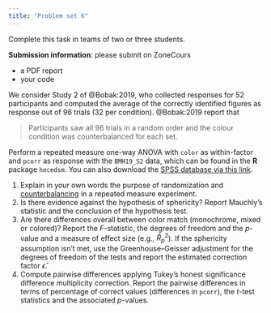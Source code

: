 ```yaml
---
title: "Problem set 6"
---
```


Complete this task in teams of two or three students.

**Submission information**: please submit on ZoneCours

-   a PDF report
-   your code


We consider Study 2 of @Bobak:2019, who collected responses for 52 participants and computed the average of the correctly identified figures as response out of 96 trials (32 per condition). @Bobak:2019 report that

> Participants saw all 96 trials in a random order and the colour condition was counterbalanced for each set.


Perform a repeated measure one-way ANOVA with `color` as within-factor and `pcorr` as response with the `BMH19_S2` data, which can be found in the **R** package `hecedsm`.  You can also download the [SPSS database via this link](/files/data/SPSS/BMH19_S2.sav).

1. Explain in your own words the purpose of randomization and [counterbalancing](https://explorable.com/counterbalanced-measures-design) in a repeated measure experiment.
2. Is there evidence against the hypothesis of sphericity? Report Mauchly's statistic and the conclusion of the hypothesis test.
2. Are there differences overall between color match (monochrome, mixed or colored)? Report the $F$-statistic, the degrees of freedom and the $p$-value and a measure of effect size (e.g., $\widehat{R}^2_p$). If the sphericity assumption isn't met, use the Greenhouse--Geisser adjustment for the degrees of freedom of the tests and report the estimated correction factor $\widehat{\epsilon}$.
3. Compute pairwise differences applying Tukey's honest significance difference multiplicity correction. Report the pairwise differences in terms of percentage of correct values (differences in `pcorr`), the $t$-test statistics and the associated $p$-values.
<!--
4. An alternative procedure would be to fit the model as a one-way MANOVA: do this and report the value of Pillai's trace with the approximate $F$ statistic, degrees of freedom and $p$-values. Does your conclusions change?^[If you fit the model with `afex` package functions `aov_ez`, the output contains a slot `$Anova` with the value of this test.]
-->
